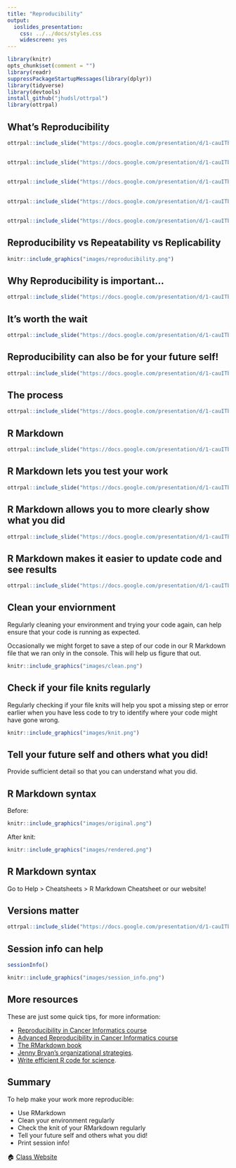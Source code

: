 ```yaml
---
title: "Reproducibility"
output:
  ioslides_presentation:
    css: ../../docs/styles.css
    widescreen: yes
--- 
```



```r
library(knitr)
opts_chunk$set(comment = "")
library(readr)
suppressPackageStartupMessages(library(dplyr))
library(tidyverse)
library(devtools)
install_github("jhudsl/ottrpal")
library(ottrpal)
```

## What's Reproducibility

```r
ottrpal::include_slide("https://docs.google.com/presentation/d/1-cauITbscmnDEDt5IqrZOLlCjyhzEOZY5fqwVY7l8tQ/edit#slide=id.gf1accd298e_0_146")
```

##

```r
ottrpal::include_slide("https://docs.google.com/presentation/d/1-cauITbscmnDEDt5IqrZOLlCjyhzEOZY5fqwVY7l8tQ/edit#slide=id.gf1accd298e_0_0")

```

##

```r
ottrpal::include_slide("https://docs.google.com/presentation/d/1-cauITbscmnDEDt5IqrZOLlCjyhzEOZY5fqwVY7l8tQ/edit#slide=id.gf1accd298e_0_413")
```

## 

```r
ottrpal::include_slide("https://docs.google.com/presentation/d/1-cauITbscmnDEDt5IqrZOLlCjyhzEOZY5fqwVY7l8tQ/edit#slide=id.gf1accd298e_0_368")
```

## 

```r
ottrpal::include_slide("https://docs.google.com/presentation/d/1-cauITbscmnDEDt5IqrZOLlCjyhzEOZY5fqwVY7l8tQ/edit#slide=id.gf1accd298e_0_464")
```

## Reproducibility vs Repeatability vs Replicability

```r
knitr::include_graphics("images/reproducibility.png")
```

## Why Reproducibility is important...

```r
ottrpal::include_slide("https://docs.google.com/presentation/d/1-cauITbscmnDEDt5IqrZOLlCjyhzEOZY5fqwVY7l8tQ/edit#slide=id.gf1accd298e_0_673")
```

## It's worth the wait

```r
ottrpal::include_slide("https://docs.google.com/presentation/d/1-cauITbscmnDEDt5IqrZOLlCjyhzEOZY5fqwVY7l8tQ/edit#slide=id.gf7bed24491_1_38")
```


## Reproducibility can also be for your future self!

```r
ottrpal::include_slide("https://docs.google.com/presentation/d/1-cauITbscmnDEDt5IqrZOLlCjyhzEOZY5fqwVY7l8tQ/edit#slide=id.gf1cd772e00_0_330")
```

## The process

```r
ottrpal::include_slide("https://docs.google.com/presentation/d/1-cauITbscmnDEDt5IqrZOLlCjyhzEOZY5fqwVY7l8tQ/edit#slide=id.g10ab57f2c44_0_221")
```

## R Markdown

```r
ottrpal::include_slide("https://docs.google.com/presentation/d/1-cauITbscmnDEDt5IqrZOLlCjyhzEOZY5fqwVY7l8tQ/edit#slide=id.g10ab57f2c44_0_0")
```

## R Markdown lets you test your work

```r
ottrpal::include_slide("https://docs.google.com/presentation/d/1-cauITbscmnDEDt5IqrZOLlCjyhzEOZY5fqwVY7l8tQ/edit#slide=id.gf8f405fdab_0_186")
```

## R Markdown allows you to more clearly show what you did

```r
ottrpal::include_slide("https://docs.google.com/presentation/d/1-cauITbscmnDEDt5IqrZOLlCjyhzEOZY5fqwVY7l8tQ/edit#slide=id.gf8f405fdab_0_102")
```

## R Markdown makes it easier to update code and see results

```r
ottrpal::include_slide("https://docs.google.com/presentation/d/1-cauITbscmnDEDt5IqrZOLlCjyhzEOZY5fqwVY7l8tQ/edit#slide=id.gf9440130d0_0_0")
```



## Clean your enviornment

Regularly cleaning your environment and trying your code again, can help ensure that your code is running as expected.

Occasionally we might forget to save a step of our code in our R Markdown file that we ran only in the console. This will help us figure that out.

```r
knitr::include_graphics("images/clean.png")
```

## Check if your file knits regularly

Regularly checking if your file knits will help you spot a missing step or error earlier when you have less code to try to identify where your code might have gone wrong.

```r
knitr::include_graphics("images/knit.png")
```

## Tell your future self and others what you did!

Provide sufficient detail so that you can understand what you did.

## R Markdown syntax

Before:
```r
knitr::include_graphics("images/original.png")
```

After knit:
```r
knitr::include_graphics("images/rendered.png")
```

## R Markdown syntax

Go to Help > Cheatsheets > R Markdown Cheatsheet or our website!


## Versions matter

```r
ottrpal::include_slide("https://docs.google.com/presentation/d/1-cauITbscmnDEDt5IqrZOLlCjyhzEOZY5fqwVY7l8tQ/edit#slide=id.gf62875ddf7_0_404")
```

## Session info can help

```r
sessionInfo()
```


```r
knitr::include_graphics("images/session_info.png")
```


## More resources

These are just some quick tips, for more information:

- [Reproducibility in Cancer Informatics course](https://jhudatascience.org/Reproducibility_in_Cancer_Informatics/)
- [Advanced Reproducibility in Cancer Informatics course](https://jhudatascience.org/Adv_Reproducibility_in_Cancer_Informatics)
- [The RMarkdown book](https://bookdown.org/yihui/rmarkdown/)
- [Jenny Bryan's organizational strategies](https://www.stat.ubc.ca/~jenny/STAT545A/block19_codeFormattingOrganization.html).
- [Write efficient R code for science](https://www.earthdatascience.org/courses/earth-analytics/automate-science-workflows/write-efficient-code-for-science-r/).

## Summary

To help make your work more reproducible:

- Use RMarkdown
- Clean your environment regularly
- Check the knit of your RMarkdown regularly
- Tell your future self and others what you did!
- Print session info!

🏠 [Class Website](https://jhudatascience.org/intro_to_r/)

